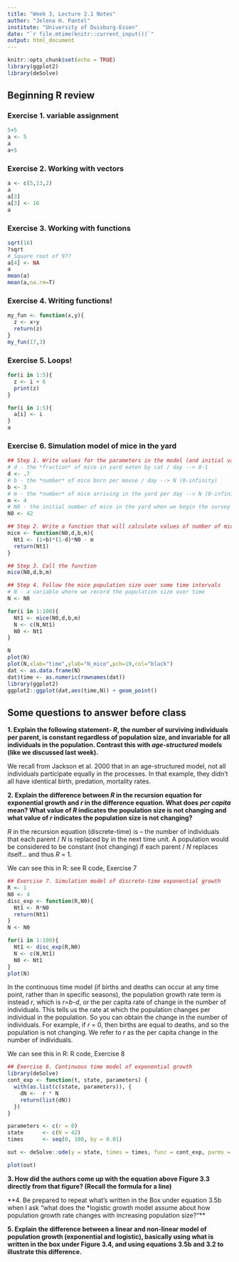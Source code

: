 ```yaml
---
title: "Week 3, Lecture 2.1 Notes"
author: "Jelena H. Pantel"
institute: "University of Duisburg-Essen"
date: "`r file.mtime(knitr::current_input())`"
output: html_document
---
```


```r
knitr::opts_chunk$set(echo = TRUE)
library(ggplot2)
library(deSolve)
```

## Beginning R review
### Exercise 1. variable assignment
```r
5+5
a <- 5
a
a+5
```

### Exercise 2. Working with vectors
```r
a <- c(5,13,2)
a
a[3]
a[3] <- 16
a
```

### Exercise 3. Working with functions
```r
sqrt(16)
?sqrt
# Square root of 97?
a[4] <- NA
a
mean(a)
mean(a,na.rm=T)
```

### Exercise 4. Writing functions!
```r
my_fun <- function(x,y){
  z <- x+y
  return(z)
}
my_fun(17,3)
```

### Exercise 5. Loops!
```r
for(i in 1:5){
  z <- i + 6
  print(z)
}

for(i in 1:5){
  a[i] <- i
}
a
```

### Exercise 6. Simulation model of mice in the yard
```r
## Step 1. Write values for the parameters in the model (and initial values of state variables)
# d - the *fraction* of mice in yard eaten by cat / day --> 0-1
d <- .7
# b - the *number* of mice born per mouse / day --> N (0-infinity)
b <- 3
# m - the *number* of mice arriving in the yard per day --> N (0-infinity)
m <- 4
# N0 - the initial number of mice in the yard when we begin the survey
N0 <- 42

## Step 2. Write a function that will calculate values of number of mice from one time step to the next.
mice <- function(N0,d,b,m){
  Nt1 <- (1+b)*(1-d)*N0 - m
  return(Nt1)
}

## Step 3. Call the function
mice(N0,d,b,m)

## Step 4. Follow the mice population size over some time intervals
# N - a variable where we record the population size over time
N <- N0

for(i in 1:100){
  Nt1 <- mice(N0,d,b,m)
  N <- c(N,Nt1)
  N0 <- Nt1
}

N
plot(N)
plot(N,xlab="time",ylab="N_mice",pch=19,col="black")
dat <- as.data.frame(N)
dat$time <- as.numeric(rownames(dat))
library(ggplot2)
ggplot2::ggplot(dat,aes(time,N)) + geom_point()
```

## Some questions to answer before class

**1. Explain the following statement- *R*, the number of surviving individuals per parent, is constant regardless of population size, and invariable for all individuals in the population. Contrast this with *age-structured* models (like we discussed last week).**

We recall from Jackson et al. 2000 that in an age-structured model, not all individuals participate equally in the processes. In that example, they didn’t all have identical birth, predation, mortality rates.

**2. Explain the difference between *R* in the recursion equation for exponential growth and *r* in the difference equation. What does *per capita* mean? What value of *R* indicates the population size is not changing and what value of *r* indicates the population size is not changing?**

*R* in the recursion equation (discrete-time) is – the number of individuals that each parent / *N* is replaced by in the next time unit. A population would be considered to be constant (not changing) if each parent / *N* replaces itself… and thus *R* = 1.

We can see this in R: see R code, Exercise 7

```r
## Exercise 7. Simulation model of discrete-time exponential growth
R <- 1
N0 <- 4
disc_exp <- function(R,N0){
  Nt1 <- R*N0
  return(Nt1)
}
N <- N0

for(i in 1:100){
  Nt1 <- disc_exp(R,N0)
  N <- c(N,Nt1)
  N0 <- Nt1
}
plot(N)
```

In the continuous time model (if births and deaths can occur at any time point, rather than in specific seasons), the population growth rate term is instead *r*, which is *r*=*b*-*d*, or the per capita rate of change in the number of individuals. This tells us the rate at which the population changes per individual in the population. So you can obtain the change in the number of individuals. For example, if *r* = 0, then births are equal to deaths, and so the population is not changing. We refer to *r* as the per capita change in the number of individuals.

We can see this in R: R code, Exercise 8

```r
## Exercise 8. Continuous time model of exponential growth
library(deSolve)
cont_exp <- function(t, state, parameters) {
  with(as.list(c(state, parameters)), {
    dN <-  r * N
    return(list(dN))
  })
}

parameters <- c(r = 0)
state      <- c(N = 42)
times      <- seq(0, 100, by = 0.01)

out <- deSolve::ode(y = state, times = times, func = cont_exp, parms = parameters)

plot(out)
```

**3. How did the authors come up with the equation above Figure 3.3 directly from that figure? (Recall the formula for a line)**

**4. Be prepared to repeat what's written in the Box under equation 3.5b when I ask "what does the *logistic growth model assume about how population growth rate changes with increasing population size?"**

**5. Explain the difference between a linear and non-linear model of population growth (exponential and logistic), basically using what is written in the box under Figure 3.4, and using equations 3.5b and 3.2 to illustrate this difference.**